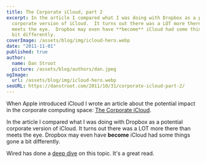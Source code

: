```yaml
---
title: The Corporate iCloud, part 2
excerpt: In the article I compared what I was doing with Dropbox as a potential
  corporate version of iCloud.  It turns out there was a LOT more there than
  meets the eye.  Dropbox may even have **become** iCloud had some things gone a
  bit differently.
coverImage: /assets/blog/img/icloud-hero.webp
date: "2011-11-01"
published: true
author:
  name: Dan Stroot
  picture: /assets/blog/authors/dan.jpeg
ogImage:
  url: /assets/blog/img/icloud-hero.webp
seoURL: https://danstroot.com/2011/10/31/corporate-icloud-part-2/
---
```


When Apple introduced iCloud I wrote an article about the potential impact in the corporate computing space: [The Corporate iCloud](http://danstroot.com/2011/06/10/corporate-icloud/).

In the article I compared what I was doing with Dropbox as a potential corporate version of iCloud. It turns out there was a LOT more there than meets the eye. Dropbox may even have **become** iCloud had some things gone a bit differently.

Wired has done a [deep dive](http://www.wired.com/epicenter/2011/12/backdrop-dropbox) on this topic. It's a great read.
